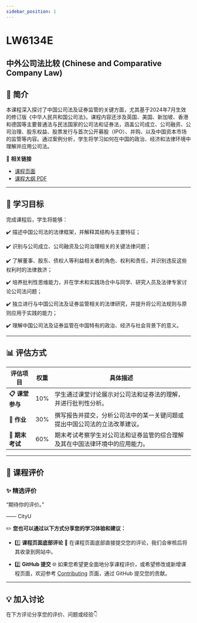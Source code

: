 ```yaml
---
sidebar_position: 1
---
```


# LW6134E
## 中外公司法比较 (Chinese and Comparative Company Law)

## **📘 简介**
本课程深入探讨了中国公司法及证券监管的关键方面，尤其基于2024年7月生效的修订版《中华人民共和国公司法》。课程内容还涉及英国、美国、新加坡、香港和德国等主要普通法与民法国家的公司法和证券法，涵盖公司成立、公司融资、公司治理、股东权益、股票发行与首次公开募股（IPO）、并购、以及中国资本市场的监管等内容。通过案例分析，学生将学习如何在中国的政治、经济和法律环境中理解并应用公司法。

🔗 **相关链接**
- [课程页面](https://www.cityu.edu.hk/catalogue/pg/202425/course/LW6134E.htm)
- [课程大纲 PDF](https://www.cityu.edu.hk/catalogue/pg/202425/course/LW6134E.pdf)

---

## **🎯 学习目标**

完成课程后，学生将能够：

✔️ 描述中国公司法的法律框架，并解释其结构与主要特征；

✔️ 识别与公司成立、公司融资及公司治理相关的关键法律问题；

✔️ 了解董事、股东、债权人等利益相关者的角色、权利和责任，并识别违反这些权利时的法律救济；

✔️ 培养批判性思维能力，并在学术和实践场合中与同学、研究人员及法律专家讨论公司法问题；

✔️ 独立进行与中国公司法及证券监管相关的法律研究，并提升将公司法规则与原则应用于实践的能力；

✔️ 理解中国公司法及证券监管在中国特有的政治、经济与社会背景下的意义。

---

## **📊 评估方式**

| **评估项目**          | **权重** | **具体描述**                                                                                       |
|----------------------|---------|---------------------------------------------------------------------------------------------------|
| **📋 课堂参与**       | 10%     | 学生通过课堂讨论展示对公司法和证券法的理解，并进行批判性分析。                                   |
| **📝 作业**           | 30%     | 撰写报告并提交，分析公司法中的某一关键问题或提出中国公司法的立法改革建议。                         |
| **📂 期末考试**       | 60%     | 期末考试考察学生对公司法和证券监管的综合理解及其在中国法律环境中的应用能力。                    |

---

## **💬 课程评价**

### ✨ **精选评价**
<div className={commentStyles.commentBox}>
    <p className={commentStyles.commentText}>
        “期待你的评价。”
    </p>
    <p className={commentStyles.commentAuthor}>—— CityU</p>
</div>

✏️ **您也可以通过以下方式分享您的学习体验和建议：**

- 1️⃣ **课程页面底部评论**
💬 在课程页面底部直接提交您的评论，我们会审核后将其收录到网站中。

- 2️⃣ **GitHub 提交**
🌐 如果您希望更全面地分享课程评价，或希望修改或新增课程页面，欢迎参考 [Contributing](/contributing) 页面，通过 GitHub 提交您的贡献。

---

## **💡 加入讨论**

在下方评论分享您的评价、问题或经验👇
<Utterances />